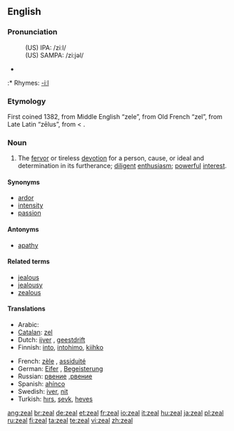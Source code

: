 ==English==

===Pronunciation===
: (US) IPA: /ziːl/
: (US) SAMPA: /zi:jəl/
* {{audio|en-us-zeal.ogg|Audio (US)}}
:* Rhymes: [[Rhymes:English:-iːl|-iːl]]

===Etymology===
First coined  1382, from Middle English “zele”, from Old French “zel”, from Late Latin “zēlus”, from {{AGr.}} {{term|ζήλος||zeal, jealousy|trans=zēlos|lang=grc|sc=polytonic}} < {{term|ζηλόω||to emulate, to be jealous|trans=zēloō|lang=grc|sc=polytonic}}.

===Noun===
{{en-noun|-}}

# The [[fervor]] or tireless [[devotion]] for a person, cause, or ideal and determination in its furtherance; [[diligent]] [[enthusiasm]]; [[powerful]] [[interest]].

====Synonyms====
* [[ardor]]
* [[intensity]]
* [[passion]]

====Antonyms====
* [[apathy]]

====Related terms====
* [[jealous]]
* [[jealousy]]
* [[zealous]]

====Translations====
{{top}}
* Arabic: {{Arab|[[حماس]]}}
* [[Catalan]]: [[zel]] {{m}}
* Dutch: [[ijver]] {{m}}, [[geestdrift]] {{m}}
* Finnish: [[into#Finnish|into]], [[intohimo]], [[kiihko]]
{{mid}}
* French: [[zèle]] {{m}}, [[assiduité]] {{f}}
* German: [[Eifer]] {{m}}, [[Begeisterung]] {{f}}
* Russian: [[рвение]] {{m}},[[рвение]] {{f}}
* Spanish: [[ahínco]] {{m}}
* Swedish: [[iver#Swedish|iver]], [[nit]] {{c}}
* Turkish: [[hırs]], [[şevk]], [[heves]]
{{bottom}}

[[ang:zeal]]
[[br:zeal]]
[[de:zeal]]
[[et:zeal]]
[[fr:zeal]]
[[io:zeal]]
[[it:zeal]]
[[hu:zeal]]
[[ja:zeal]]
[[pl:zeal]]
[[ru:zeal]]
[[fi:zeal]]
[[ta:zeal]]
[[te:zeal]]
[[vi:zeal]]
[[zh:zeal]]